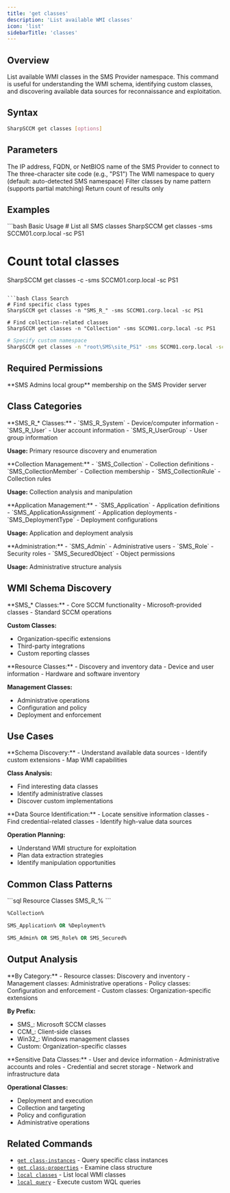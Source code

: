 ```yaml
---
title: 'get classes'
description: 'List available WMI classes'
icon: 'list'
sidebarTitle: 'classes'
---
```


## Overview

List available WMI classes in the SMS Provider namespace. This command is useful for understanding the WMI schema, identifying custom classes, and discovering available data sources for reconnaissance and exploitation.

## Syntax

```bash
SharpSCCM get classes [options]
```

## Parameters

<ParamField path="sms-provider" type="string">
  The IP address, FQDN, or NetBIOS name of the SMS Provider to connect to
</ParamField>

<ParamField path="site-code" type="string">
  The three-character site code (e.g., "PS1")
</ParamField>

<ParamField path="wmi-namespace" type="string">
  The WMI namespace to query (default: auto-detected SMS namespace)
</ParamField>

<ParamField path="name" type="string">
  Filter classes by name pattern (supports partial matching)
</ParamField>

<ParamField path="count" type="boolean">
  Return count of results only
</ParamField>

## Examples

<CodeGroup>
```bash Basic Usage
# List all SMS classes
SharpSCCM get classes -sms SCCM01.corp.local -sc PS1

# Count total classes
SharpSCCM get classes -c -sms SCCM01.corp.local -sc PS1
```

```bash Class Search
# Find specific class types
SharpSCCM get classes -n "SMS_R_" -sms SCCM01.corp.local -sc PS1

# Find collection-related classes
SharpSCCM get classes -n "Collection" -sms SCCM01.corp.local -sc PS1
```

```bash Custom Namespace
# Specify custom namespace
SharpSCCM get classes -n "root\SMS\site_PS1" -sms SCCM01.corp.local -sc PS1
```
</CodeGroup>

## Required Permissions

<Info>
  **SMS Admins local group** membership on the SMS Provider server
</Info>

## Class Categories

<Accordion title="Core Resource Classes">
  **SMS_R_* Classes:**
  - `SMS_R_System` - Device/computer information
  - `SMS_R_User` - User account information
  - `SMS_R_UserGroup` - User group information

  **Usage:** Primary resource discovery and enumeration
</Accordion>

<Accordion title="Collection Classes">
  **Collection Management:**
  - `SMS_Collection` - Collection definitions
  - `SMS_CollectionMember` - Collection membership
  - `SMS_CollectionRule` - Collection rules

  **Usage:** Collection analysis and manipulation
</Accordion>

<Accordion title="Application Classes">
  **Application Management:**
  - `SMS_Application` - Application definitions
  - `SMS_ApplicationAssignment` - Application deployments
  - `SMS_DeploymentType` - Deployment configurations

  **Usage:** Application and deployment analysis
</Accordion>

<Accordion title="Administrative Classes">
  **Administration:**
  - `SMS_Admin` - Administrative users
  - `SMS_Role` - Security roles
  - `SMS_SecuredObject` - Object permissions

  **Usage:** Administrative structure analysis
</Accordion>

## WMI Schema Discovery

<Accordion title="Class Naming Patterns">
  **SMS_* Classes:**
  - Core SCCM functionality
  - Microsoft-provided classes
  - Standard SCCM operations

  **Custom Classes:**
  - Organization-specific extensions
  - Third-party integrations
  - Custom reporting classes
</Accordion>

<Accordion title="Class Relationships">
  **Resource Classes:**
  - Discovery and inventory data
  - Device and user information
  - Hardware and software inventory

  **Management Classes:**
  - Administrative operations
  - Configuration and policy
  - Deployment and enforcement
</Accordion>

## Use Cases

<Accordion title="WMI Reconnaissance">
  **Schema Discovery:**
  - Understand available data sources
  - Identify custom extensions
  - Map WMI capabilities

  **Class Analysis:**
  - Find interesting data classes
  - Identify administrative classes
  - Discover custom implementations
</Accordion>

<Accordion title="Attack Planning">
  **Data Source Identification:**
  - Locate sensitive information classes
  - Find credential-related classes
  - Identify high-value data sources

  **Operation Planning:**
  - Understand WMI structure for exploitation
  - Plan data extraction strategies
  - Identify manipulation opportunities
</Accordion>

## Common Class Patterns

<CodeGroup>
```sql Resource Classes
SMS_R_%
```

```sql Collection Classes
%Collection%
```

```sql Application Classes
SMS_Application% OR %Deployment%
```

```sql Administrative Classes
SMS_Admin% OR SMS_Role% OR SMS_Secured%
```
</CodeGroup>

## Output Analysis

<Accordion title="Class Distribution">
  **By Category:**
  - Resource classes: Discovery and inventory
  - Management classes: Administrative operations
  - Policy classes: Configuration and enforcement
  - Custom classes: Organization-specific extensions

  **By Prefix:**
  - SMS_: Microsoft SCCM classes
  - CCM_: Client-side classes
  - Win32_: Windows management classes
  - Custom: Organization-specific classes
</Accordion>

<Accordion title="Security Implications">
  **Sensitive Data Classes:**
  - User and device information
  - Administrative accounts and roles
  - Credential and secret storage
  - Network and infrastructure data

  **Operational Classes:**
  - Deployment and execution
  - Collection and targeting
  - Policy and configuration
  - Administrative operations
</Accordion>

## Related Commands

- [`get class-instances`](/commands/get/class-instances) - Query specific class instances
- [`get class-properties`](/commands/get/class-properties) - Examine class structure
- [`local classes`](/commands/local/classes) - List local WMI classes
- [`local query`](/commands/local/query) - Execute custom WQL queries